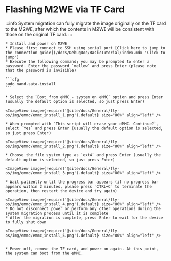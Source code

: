 



# Flashing M2WE via TF Card

:::info
System migration can fully migrate the image originally on the TF card to the M2WE, after which the contents in M2WE will be consistent with those on the original TF card.
:::

    * Install and power on M2WE
    * Please first connect to SSH using serial port [Click here to jump to the connection guide](/docs/DebugDoc/BasicTutorial/index.mdx "Click to jump")
    * Execute the following command; you may be prompted to enter a password. Enter the password `mellow` and press Enter (please note that the password is invisible)

    ```cfg
    sudo nand-sata-install
    ```

    * Select the `Boot from eMMC - system on eMMC` option and press Enter (usually the default option is selected, so just press Enter)

    <ImageView image={require('@site/docs/General/fly-os/img/emmc/emmc_install_1.png').default} size="80%" align="left" />

    * When prompted with `This script will erase your eMMC. Continue?`, select `Yes` and press Enter (usually the default option is selected, so just press Enter)

    <ImageView image={require('@site/docs/General/fly-os/img/emmc/emmc_install_2.png').default} size="80%" align="left" />

    * Choose the file system type as `ext4` and press Enter (usually the default option is selected, so just press Enter)

    <ImageView image={require('@site/docs/General/fly-os/img/emmc/emmc_install_3.png').default} size="80%" align="left" />

    * Wait patiently until the progress bar appears (if no progress bar appears within 2 minutes, please press `CTRL+C` to terminate the operation, then restart the device and try again)

    <ImageView image={require('@site/docs/General/fly-os/img/emmc/emmc_install_4.png').default} size="80%" align="left" />
    * Do not disconnect power or perform any other operations during the system migration process until it is complete
    * After the migration is complete, press Enter to wait for the device to fully shut down

    <ImageView image={require('@site/docs/General/fly-os/img/emmc/emmc_install_5.png').default} size="80%" align="left" />


    * Power off, remove the TF card, and power on again. At this point, the system can boot from the eMMC.